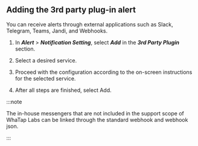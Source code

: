 ## Adding the 3rd party plug-in alert

You can receive alerts through external applications such as Slack, Telegram, Teams, Jandi, and Webhooks.

1.  In **_Alert_** > **_Notification Setting_**, select **_Add_** in the **_3rd Party Plugin_** section.

2.  Select a desired service.

    <ImgLang img='set-event-3rd-party-plugin.png' desc='3rd Party Plugin Addition' />

1.  Proceed with the configuration according to the on-screen instructions for the selected service.

2.  After all steps are finished, select Add.

:::note

The in-house messengers that are not included in the support scope of WhaTap Labs can be linked through the standard webhook and webhook json.

:::
